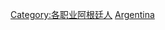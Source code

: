 {{Commonscat|Actors from Argentina}}

[[Category:各职业阿根廷人|Category:各职业阿根廷人]]
[[Category:各国演员|Argentina]]